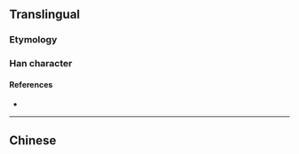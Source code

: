 {{character info/new}}
{{also|壓|庒}}
==Translingual==
{{Han simplified forms|壓|圧|压}}
===Etymology===
{{Han simp|壓|f=猒|t=丶}}

===Han character===
{{Han char|rn=27|rad=厂|as=04|sn=6|four=|canj=MGI,XMGI|ids=⿸厂圡}}

====References====
* {{Han ref|kx=0160.371|hdz=10069.050|uh=538B|ud=21387}}

----

==Chinese==
{{zh-see|壓}}
